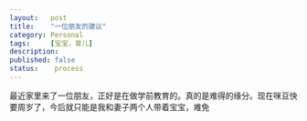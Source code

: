 ```yaml
---
layout:   post
title:    "一位朋友的建议"
category: Personal 
tags:     [宝宝，育儿]
description: 
published: false
status:    process
---
```


最近家里来了一位朋友，正好是在做学前教育的。真的是难得的缘分。现在咪豆快要周岁了，今后就只能是我和妻子两个人带着宝宝，难免
